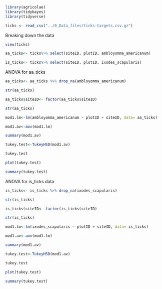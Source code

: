 



```r

library(agricolae)
library(tidybayes)
library(tidyverse)

ticks <- read_csv("../0_Data_files/ticks-targets.csv.gz")

```


Breaking down the data
```r
view(ticks)

aa_ticks<- ticks%>% select(siteID, plotID, ambloyomma_americanum)

is_ticks<- ticks%>% select(siteID, plotID, ixodes_scapularis)

```

ANOVA for aa_ticks
```r
aa_ticks<- aa_ticks %>% drop_na(ambloyomma_americanum)

str(aa_ticks)

aa_ticks$siteID<- factor(aa_ticks$siteID)

str(aa_ticks)

mod1.lm<-lm(ambloyomma_americanum ~ plotID + siteID, data= aa_ticks)

mod1.av<-aov(mod1.lm)

summary(mod1.av)

tukey.test<-TukeyHSD(mod1.av)

tukey.test

plot(tukey.test)

summary(tukey.test)

```

ANOVA for is_ticks data
```r

is_ticks<- is_ticks %>% drop_na(ixodes_scapularis)

str(is_ticks)

is_ticks$siteID<- factor(is_ticks$siteID)

str(is_ticks)

mod1.lm<-lm(ixodes_scapularis ~ plotID + siteID, data= is_ticks)

mod1.av<-aov(mod1.lm)

summary(mod1.av)

tukey.test<-TukeyHSD(mod1.av)

tukey.test

plot(tukey.test)

summary(tukey.test)


```

